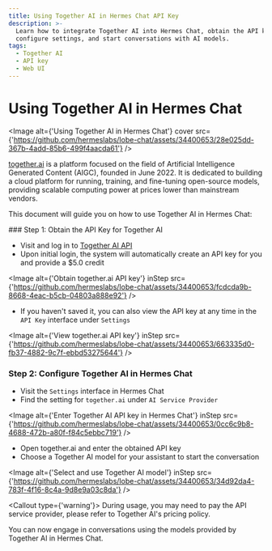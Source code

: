 ```yaml
---
title: Using Together AI in Hermes Chat API Key
description: >-
  Learn how to integrate Together AI into Hermes Chat, obtain the API key,
  configure settings, and start conversations with AI models.
tags:
  - Together AI
  - API key
  - Web UI
---
```


# Using Together AI in Hermes Chat

<Image alt={'Using Together AI in Hermes Chat'} cover src={'https://github.com/hermeslabs/lobe-chat/assets/34400653/28e025dd-367b-4add-85b6-499f4aacda61'} />

[together.ai](https://www.together.ai/) is a platform focused on the field of Artificial Intelligence Generated Content (AIGC), founded in June 2022. It is dedicated to building a cloud platform for running, training, and fine-tuning open-source models, providing scalable computing power at prices lower than mainstream vendors.

This document will guide you on how to use Together AI in Hermes Chat:

<Steps>
  ### Step 1: Obtain the API Key for Together AI

  - Visit and log in to [Together AI API](https://api.together.ai/)
  - Upon initial login, the system will automatically create an API key for you and provide a $5.0 credit

  <Image alt={'Obtain together.ai API key'} inStep src={'https://github.com/hermeslabs/lobe-chat/assets/34400653/fcdcda9b-8668-4eac-b5cb-04803a888e92'} />

  - If you haven't saved it, you can also view the API key at any time in the `API Key` interface under `Settings`

  <Image alt={'View together.ai API key'} inStep src={'https://github.com/hermeslabs/lobe-chat/assets/34400653/663335d0-fb37-4882-9c7f-ebbd53275644'} />

  ### Step 2: Configure Together AI in Hermes Chat

  - Visit the `Settings` interface in Hermes Chat
  - Find the setting for `together.ai` under `AI Service Provider`

  <Image alt={'Enter Together AI API key in Hermes Chat'} inStep src={'https://github.com/hermeslabs/lobe-chat/assets/34400653/0cc6c9b8-4688-472b-a80f-f84c5ebbc719'} />

  - Open together.ai and enter the obtained API key
  - Choose a Together AI model for your assistant to start the conversation

  <Image alt={'Select and use Together AI model'} inStep src={'https://github.com/hermeslabs/lobe-chat/assets/34400653/34d92da4-783f-4f16-8c4a-9d8e9a03c8da'} />

  <Callout type={'warning'}>
    During usage, you may need to pay the API service provider, please refer to Together AI's pricing
    policy.
  </Callout>
</Steps>

You can now engage in conversations using the models provided by Together AI in Hermes Chat.
